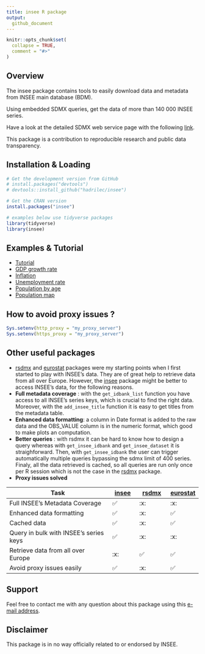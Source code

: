 ---
title: insee R package
output: 
  github_document
---

```{r, echo = FALSE}
knitr::opts_chunk$set(
  collapse = TRUE,
  comment = "#>"
)

```

<!-- <br> -->

<!-- [![CRAN status](https://www.r-pkg.org/badges/version/insee)](https://cran.r-project.org/package=insee) -->
<!-- [![CRAN checks](https://cranchecks.info/badges/worst/insee)](https://cran.r-project.org/web/checks/check_results_insee.html) -->
<!-- [![Codecov test coverage](https://codecov.io/gh/hadrilec/insee/branch/master/graph/badge.svg)](https://codecov.io/gh/hadrilec/insee?branch=master) -->
<!-- [![lifecycle](https://img.shields.io/badge/lifecycle-maturing-blue.svg)](https://www.tidyverse.org/lifecycle/#maturing) -->
<!-- [![Downloads](https://cranlogs.r-pkg.org/badges/grand-total/insee)](https://cran.r-project.org/package=insee) -->
<!-- [![Downloads](https://cranlogs.r-pkg.org/badges/insee)](https://cran.r-project.org/package=insee) -->
<!-- [![Project Status: Active – The project has reached a stable, usable state and is being actively developed.](https://www.repostatus.org/badges/latest/active.svg)](https://www.repostatus.org/) -->
<!-- [![Build Status](https://travis-ci.com/hadrilec/insee.svg?branch=master)](https://travis-ci.org/hadrilec/insee) -->

<!-- <br> -->

## Overview

The insee package contains tools to easily download data and metadata from INSEE main database (BDM). 

Using embedded SDMX queries, get the data of more than 140 000 INSEE series.

Have a look at the detailed SDMX web service page with the following [link](https://www.insee.fr/en/information/2868055).

This package is a contribution to reproducible research and public data  transparency.

## Installation & Loading
```{r eval = FALSE}
# Get the development version from GitHub
# install.packages("devtools")
# devtools::install_github("hadrilec/insee")

# Get the CRAN version
install.packages("insee")

# examples below use tidyverse packages 
library(tidyverse)
library(insee)
```

## Examples & Tutorial

* [Tutorial](https://hadrilec.github.io/insee/articles/insee.html)
* [GDP growth rate](https://hadrilec.github.io/insee/articles/v2_gdp-vignettes.html)
* [Inflation](https://hadrilec.github.io/insee/articles/v3_inflation-vignettes.html)
* [Unemployment rate](https://hadrilec.github.io/insee/articles/v4_unem-vignettes.html)
* [Population by age](https://hadrilec.github.io/insee/articles/v5_pop-vignettes.html)
* [Population map](https://hadrilec.github.io/insee/articles/v6_pop_map-vignettes.html)

## How to avoid proxy issues ?
```{r proxy, eval=FALSE}
Sys.setenv(http_proxy = "my_proxy_server")
Sys.setenv(https_proxy = "my_proxy_server")
```

## Other useful packages

- [rsdmx](https://CRAN.R-project.org/package=rsdmx) and [eurostat](https://CRAN.R-project.org/package=eurostat) packages were my starting points when I first started to play with INSEE's data. They are of great help to retrieve data from all over Europe. However, the [insee](https://CRAN.R-project.org/package=insee) package might be better to access INSEE's data, for the following reasons.
- **Full metadata coverage** : with the `get_idbank_list` function you have access to all INSEE's series keys, which is crucial to find the right data. Moreover, with the `add_insee_title` function it is easy to get titles from the metadata table.
- **Enhanced data formatting**: a column in Date format is added to the raw data and the OBS_VALUE column is in the numeric format, which good to make plots an computation.
- **Better queries** : with rsdmx it can be hard to know how to design a query whereas with `get_insee_idbank` and `get_insee_dataset` it is straighforward. Then, with `get_insee_idbank` the user can trigger automatically multiple queries bypassing the sdmx limit of 400 series. Finaly, all the data retrieved is cached, so all queries are run only once per R session which is not the case in the [rsdmx](https://CRAN.R-project.org/package=rsdmx) package.
- **Proxy issues solved**

<center>

| Task                         | [insee](https://CRAN.R-project.org/package=insee) | [rsdmx](https://CRAN.R-project.org/package=rsdmx) | [eurostat](https://CRAN.R-project.org/package=eurostat) |
|------------------------------|--------|---------|---------|
| Full INSEE's Metadata Coverage             |  ✅  |  :x:  |  :x:  |  
| Enhanced data formatting                   |  ✅  |  :x:  |  ✅   |  :
| Cached data                                |  ✅  |  :x:  |  ✅    |
| Query in bulk with INSEE's series keys     |  ✅  |  :x:  |  :x:  |  
| Retrieve data from all over Europe         |  :x:  |  ✅  |   ✅    |   
| Avoid proxy issues easily                  |   ✅  | :x:|     ✅  ||

</center>


## Support
Feel free to contact me with any question about this package using this [e-mail address](mailto:leclerc.hadrien@gmail.com?subject=[r-package][insee]).

## Disclaimer
This package is in no way officially related to or endorsed by INSEE.
